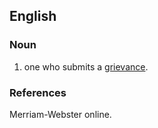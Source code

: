 ==English==

===Noun===
{{en-noun}}

#  one who submits a [[grievance]].

===References===
Merriam-Webster online.